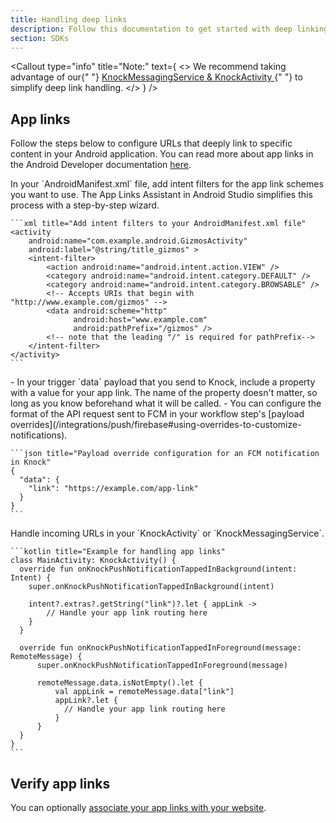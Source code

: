```yaml
---
title: Handling deep links
description: Follow this documentation to get started with deep linking in the Knock Android SDK.
section: SDKs
---
```


<Callout
  type="info"
  title="Note:"
  text={
    <>
      We recommend taking advantage of our{" "}
      <a href="/in-app-ui/android/sdk/reference#knockmessagingservice--knockactivity">
        KnockMessagingService & KnockActivity
      </a>{" "}
      to simplify deep link handling.
    </>
  }
/>

## App links

Follow the steps below to configure URLs that deeply link to specific content in your Android application. You can read more about app links in the Android Developer documentation <a href="https://developer.android.com/studio/write/app-link-indexing" target="_blank">here</a>.

<Steps titleSize="h3">
  <Step title="Define intent filters" >
    In your `AndroidManifest.xml` file, add intent filters for the app link schemes you want to use. The App Links Assistant in Android Studio simplifies this process with a step-by-step wizard.

    ```xml title="Add intent filters to your AndroidManifest.xml file"
    <activity
        android:name="com.example.android.GizmosActivity"
        android:label="@string/title_gizmos" >
        <intent-filter>
            <action android:name="android.intent.action.VIEW" />
            <category android:name="android.intent.category.DEFAULT" />
            <category android:name="android.intent.category.BROWSABLE" />
            <!-- Accepts URIs that begin with "http://www.example.com/gizmos" -->
            <data android:scheme="http"
                  android:host="www.example.com"
                  android:pathPrefix="/gizmos" />
            <!-- note that the leading "/" is required for pathPrefix-->
        </intent-filter>
    </activity>
    ```

  </Step>

  <Step title="Include an app link in your Knock message payload" >
    - In your trigger `data` payload that you send to Knock, include a property with a value for your app link. The name of the property doesn't matter, so long as you know beforehand what it will be called.
    - You can configure the format of the API request sent to FCM in your workflow step's [payload overrides](/integrations/push/firebase#using-overrides-to-customize-notifications).

    ```json title="Payload override configuration for an FCM notification in Knock"
    {
      "data": {
        "link": "https://example.com/app-link"
      }
    }
    ```

  </Step>

  <Step title="Handle incoming URLs from a push notification" >
    Handle incoming URLs in your `KnockActivity` or `KnockMessagingService`.

    ```kotlin title="Example for handling app links"
    class MainActivity: KnockActivity() {
      override fun onKnockPushNotificationTappedInBackground(intent: Intent) {
        super.onKnockPushNotificationTappedInBackground(intent)

        intent?.extras?.getString("link")?.let { appLink ->
            // Handle your app link routing here
        }
      }

      override fun onKnockPushNotificationTappedInForeground(message: RemoteMessage) {
          super.onKnockPushNotificationTappedInForeground(message)

          remoteMessage.data.isNotEmpty().let {
              val appLink = remoteMessage.data["link"]
              appLink?.let {
                // Handle your app link routing here
              }
          }
      }
    }
    ```

  </Step>
</Steps>

## Verify app links

You can optionally <a href="https://developer.android.com/training/app-links/verify-android-applinks#web-assoc" target="_blank">associate your app links with your website</a>.
